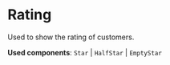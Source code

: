 

<Meta title="Data/Rating/Docs" />

# Rating

Used to show the rating of customers.

**Used components**: `Star` | `HalfStar` | `EmptyStar`

<Canvas of={RatingStories.Default} />
<Controls of={RatingStories.Default} />